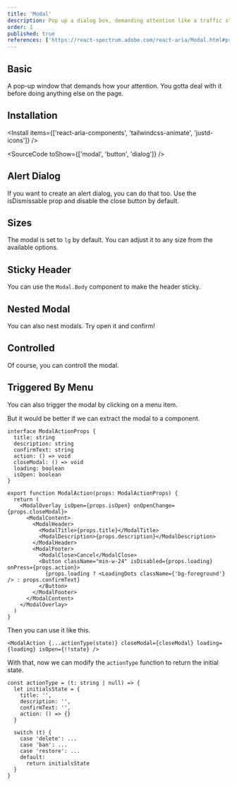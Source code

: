 ```yaml
---
title: 'Modal'
description: Pop up a dialog box, demanding attention like a traffic stop sign, ideal for critical interactions..
order: 1
published: true
references: ['https://react-spectrum.adobe.com/react-aria/Modal.html#props', 'https://github.com/jamiebuilds/tailwindcss-animate', 'https://getjustd.com/icons/']
---
```


## Basic

A pop-up window that demands how your attention. You gotta deal with it before doing anything else on the page.

<How toUse='overlays/modal-demo' />

## Installation

<Install items={['react-aria-components', 'tailwindcss-animate', 'justd-icons']} />

<SourceCode toShow={['modal', 'button', 'dialog']} />

## Alert Dialog

If you want to create an alert dialog, you can do that too. Use the isDismissable prop and disable the close button by default.

<How toUse='overlays/alert-dialog-demo' />

## Sizes

The modal is set to `lg` by default. You can adjust it to any size from the available options.

<How toUse='overlays/modal-size-demo' />

## Sticky Header

You can use the `Modal.Body` component to make the header sticky.

<How toUse='overlays/modal-sticky-demo' />

## Nested Modal

You can also nest modals. Try open it and confirm!

<How toUse='overlays/modal-nested-demo' />

## Controlled

Of course, you can controll the modal.

<How toUse='overlays/modal-controlled-demo' />

## Triggered By Menu

You can also trigger the modal by clicking on a menu item.

<How toUse='overlays/modal-triggered-by-menu-demo' />
But it would be better if we can extract the modal to a component.

```tsx
interface ModalActionProps {
  title: string
  description: string
  confirmText: string
  action: () => void
  closeModal: () => void
  loading: boolean
  isOpen: boolean
}

export function ModalAction(props: ModalActionProps) {
  return (
    <ModalOverlay isOpen={props.isOpen} onOpenChange={props.closeModal}>
      <ModalContent>
        <ModalHeader>
          <ModalTitle>{props.title}</ModalTitle>
          <ModalDescription>{props.description}</ModalDescription>
        </ModalHeader>
        <ModalFooter>
          <ModalClose>Cancel</ModalClose>
          <Button className="min-w-24" isDisabled={props.loading} onPress={props.action}>
            {props.loading ? <LoadingDots className={'bg-foreground'} /> : props.confirmText}
          </Button>
        </ModalFooter>
      </ModalContent>
    </ModalOverlay>
  )
}
```

Then you can use it like this.

```tsx
<ModalAction {...actionType(state)} closeModal={closeModal} loading={loading} isOpen={!!state} />
```
With that, now we can modify the `actionType` function to return the initial state.

```tsx
const actionType = (t: string | null) => {
  let initialsState = {
    title: '',
    description: '',
    confirmText: '',
    action: () => {}
  }

  switch (t) {
    case 'delete': ...
    case 'ban': ...
    case 'restore': ...
    default:
      return initialsState
  }
}
```
